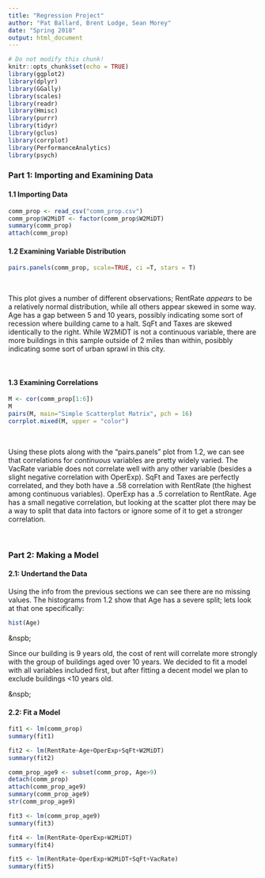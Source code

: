 ```yaml
---
title: "Regression Project"
author: "Pat Ballard, Brent Lodge, Sean Morey"
date: "Spring 2018"
output: html_document
---
```


```r
# Do not modify this chunk!
knitr::opts_chunk$set(echo = TRUE)
library(ggplot2)
library(dplyr)
library(GGally)
library(scales)
library(readr)
library(Hmisc)
library(purrr)
library(tidyr)
library(gclus)
library(corrplot)
library(PerformanceAnalytics)
library(psych)
```

### Part 1: Importing and Examining Data

#### 1.1 Importing Data

```r
comm_prop <- read_csv("comm_prop.csv")
comm_prop$W2MiDT <- factor(comm_prop$W2MiDT)
summary(comm_prop)
attach(comm_prop)
```
#### 1.2 Examining Variable Distribution

```r
pairs.panels(comm_prop, scale=TRUE, ci =T, stars = T)
```
&nbsp;

This plot gives a number of different observations; RentRate *appears* to be a relatively normal distribution, while all others appear skewed in some way. Age has a gap between 5 and 10 years, possibly indicating some sort of recession where building came to a halt. SqFt and Taxes are skewed identically to the right. While W2MiDT is not a continuous variable, there are more buildings in this sample outside of 2 miles than within, posibbly indicating some sort of urban sprawl in this city.

&nbsp;

#### 1.3 Examining Correlations

```r
M <- cor(comm_prop[1:6])
M
pairs(M, main="Simple Scatterplot Matrix", pch = 16)
corrplot.mixed(M, upper = "color")

```
&nbsp;

Using these plots along with the "pairs.panels" plot from 1.2, we can see that correlations for *continuous* variables are pretty widely varied. The VacRate variable does not correlate well with any other variable (besides a slight negative correlation with OperExp). SqFt and Taxes are perfectly correlated, and they both have a .58 correlation with RentRate (the highest among continuous variables). OperExp has a .5 correlation to RentRate. Age has a small negative correlation, but looking at the scatter plot there may be a way to split that data into factors or ignore some of it to get a stronger correlation.

&nbsp;

### Part 2: Making a Model

#### 2.1: Undertand the Data
Using the info from the previous sections we can see there are no missing values. The histograms from 1.2 show that Age has a severe split; lets look at that one specifically:

``` r
hist(Age)
```

&nspb;

Since our building is 9 years old, the cost of rent will correlate more strongly with the group of buildings aged over 10 years. We decided to fit a model with all variables included first, but after fitting a decent model we plan to exclude buildings <10 years old.

&nspb;

#### 2.2: Fit a Model

``` r
fit1 <- lm(comm_prop)
summary(fit1)
```

``` r
fit2 <- lm(RentRate~Age+OperExp+SqFt+W2MiDT)
summary(fit2)
```

``` r
comm_prop_age9 <- subset(comm_prop, Age>9)
detach(comm_prop)
attach(comm_prop_age9)
summary(comm_prop_age9)
str(comm_prop_age9)
```

``` r
fit3 <- lm(comm_prop_age9)
summary(fit3)
```

``` r
fit4 <- lm(RentRate~OperExp+W2MiDT)
summary(fit4)
```

``` r
fit5 <- lm(RentRate~OperExp+W2MiDT+SqFt+VacRate)
summary(fit5)
```
